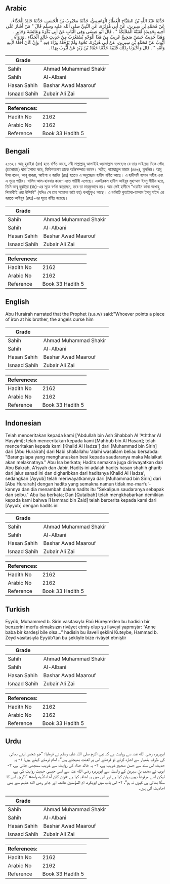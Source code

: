 ## Arabic


<div dir="rtl" lang="ar" style={{fontSize:'larger',backgroundColor:'#f8f9fa',padding:20}}>
حَدَّثَنَا عَبْدُ اللَّهِ بْنُ الصَّبَّاحِ الْعَطَّارُ الْهَاشِمِيُّ، حَدَّثَنَا مَحْبُوبُ بْنُ الْحَسَنِ، حَدَّثَنَا خَالِدٌ الْحَذَّاءُ، عَنْ مُحَمَّدِ بْنِ سِيرِينَ، عَنْ أَبِي هُرَيْرَةَ، عَنِ النَّبِيِّ صلى الله عليه وسلم قَالَ ‏"‏ مَنْ أَشَارَ عَلَى أَخِيهِ بِحَدِيدَةٍ لَعَنَتْهُ الْمَلاَئِكَةُ ‏"‏ ‏.‏ قَالَ أَبُو عِيسَى وَفِي الْبَابِ عَنْ أَبِي بَكْرَةَ وَعَائِشَةَ وَجَابِرٍ ‏.‏ وَهَذَا حَدِيثٌ حَسَنٌ صَحِيحٌ غَرِيبٌ مِنْ هَذَا الْوَجْهِ يُسْتَغْرَبُ مِنْ حَدِيثِ خَالِدٍ الْحَذَّاءِ ‏.‏ وَرَوَاهُ أَيُّوبُ عَنْ مُحَمَّدِ بْنِ سِيرِينَ، عَنْ أَبِي هُرَيْرَةَ، نَحْوَهُ وَلَمْ يَرْفَعْهُ وَزَادَ فِيهِ ‏"‏ وَإِنْ كَانَ أَخَاهُ لأَبِيهِ وَأُمِّهِ ‏"‏ ‏.‏ قَالَ وَأَخْبَرَنَا بِذَلِكَ قُتَيْبَةُ حَدَّثَنَا حَمَّادُ بْنُ زَيْدٍ عَنْ أَيُّوبَ بِهَذَا ‏.‏
</div>
<div style={{backgroundColor:'#f8f9fa',padding:20, marginBottom: 10}}><table> <thead> <tr> <th>Grade</th> <th></th> </tr> </thead> <tbody> <tr><td>Sahih</td><td>Ahmad Muhammad Shakir</td></tr><tr><td>Sahih</td><td>Al-Albani</td></tr><tr><td>Hasan Sahih</td><td>Bashar Awad Maarouf</td></tr><tr><td>Isnaad Sahih</td><td>Zubair Ali Zai</td></tr></tbody></table><table> <thead> <tr> <th>References:</th> <th></th> </tr> </thead> <tbody><tr><td>Hadith No</td><td>2162</td></tr><tr><td>Arabic No</td><td>2162</td></tr><tr><td>Reference</td><td>Book 33 Hadith 5</td></tr></tbody></table></div>

## Bengali


<div dir="ltr" lang="bn" style={{fontSize:'larger',backgroundColor:'#f8f9fa',padding:20}}>
২১৬২। আবূ হুরাইরা (রাঃ) হতে বর্ণিত আছে, নবী সাল্লাল্লাহু আলাইহি ওয়াসাল্লাম বলেছেনঃ যে তার ভাইয়ের দিকে লৌহ (তলোয়ার) দ্বারা ইশারা করে, ফিরিশতাগণ তাকে অভিসম্পাত করেন। সহীহ, গাইয়াতুল মারাম (৪৪৬), মুসলিম। আবূ ঈসা বলেন, আবূ বাকরা, আইশা ও জাবির (রাঃ) হতেও এ অনুচ্ছেদে হাদীস বর্ণিত আছে। এ হাদীসটি হাসান সহীহ এবং এ সূত্রে গারীব। খালিদ আল-হাযযার কারণে এতে গারীবী এসেছে। একইরকম হাদীস আইয়ূব মুহাম্মাদ ইবনু সীরীন হতে, তিনি আবূ হুরাইরা (রাঃ)-এর সূত্রে বর্ণনা করেছেন, তবে তা মারফুভাবে নয়। আর সেই হাদীসে “ওয়াইন কানা আখাহু লিআবীহি ওয়া উম্মিহি” (যদিও সে তার সহোদর ভাই হয়) কথাটুকুও আছে। এ বর্ণনাটি কুতাইবা-হাম্মাদ ইবনু যাইদ এর বরাতে আইয়ূব (রহঃ)-এর সূত্রে বর্ণিত হয়েছে।
</div>
<div style={{backgroundColor:'#f8f9fa',padding:20, marginBottom: 10}}><table> <thead> <tr> <th>Grade</th> <th></th> </tr> </thead> <tbody> <tr><td>Sahih</td><td>Ahmad Muhammad Shakir</td></tr><tr><td>Sahih</td><td>Al-Albani</td></tr><tr><td>Hasan Sahih</td><td>Bashar Awad Maarouf</td></tr><tr><td>Isnaad Sahih</td><td>Zubair Ali Zai</td></tr></tbody></table><table> <thead> <tr> <th>References:</th> <th></th> </tr> </thead> <tbody><tr><td>Hadith No</td><td>2162</td></tr><tr><td>Arabic No</td><td>2162</td></tr><tr><td>Reference</td><td>Book 33 Hadith 5</td></tr></tbody></table></div>

## English


<div dir="ltr" lang="en" style={{fontSize:'larger',backgroundColor:'#f8f9fa',padding:20}}>
Abu Hurairah narrated that the Prophet (s.a.w) said:"Whoever points a piece of iron at his brother, the angels curse him
</div>
<div style={{backgroundColor:'#f8f9fa',padding:20, marginBottom: 10}}><table> <thead> <tr> <th>Grade</th> <th></th> </tr> </thead> <tbody> <tr><td>Sahih</td><td>Ahmad Muhammad Shakir</td></tr><tr><td>Sahih</td><td>Al-Albani</td></tr><tr><td>Hasan Sahih</td><td>Bashar Awad Maarouf</td></tr><tr><td>Isnaad Sahih</td><td>Zubair Ali Zai</td></tr></tbody></table><table> <thead> <tr> <th>References:</th> <th></th> </tr> </thead> <tbody><tr><td>Hadith No</td><td>2162</td></tr><tr><td>Arabic No</td><td>2162</td></tr><tr><td>Reference</td><td>Book 33 Hadith 5</td></tr></tbody></table></div>

## Indonesian


<div dir="ltr" lang="id" style={{fontSize:'larger',backgroundColor:'#f8f9fa',padding:20}}>
Telah menceritakan kepada kami ['Abdullah bin Ash Shabbah Al 'Aththar Al Hasyimi]; telah menceritakan kepada kami [Mahbub bin Al Hasan]; telah menceritakan kepada kami [Khalid Al Hadza'] dari [Muhammad bin Sirin] dari [Abu Hurairah] dari Nabi shallallahu 'alaihi wasallam beliau bersabda: "Barangsiapa yang menghunuskan besi kepada saudaranya maka Malaikat akan melaknatnya." Abu Isa berkata; Hadits semakna juga diriwayatkan dari Abu Bakrah, A'isyah dan Jabir. Hadits ini adalah hadits hasan shahih gharib dari jalur sanad ini dan digharibkan dari haditsnya Khalid Al Hadza', sedangkan [Ayyub] telah meriwayatkannya dari [Muhammad bin Sirin] dari [Abu Hurairah] dengan hadits yang semakna namun tidak me-marfu'-kannya dan dia menambah dalam hadits itu "Sekalipun saudaranya sebapak dan seibu." Abu Isa berkata; Dan [Qutaibah] telah mengkhabarkan demikian kepada kami bahwa [Hammad bin Zaid] telah bercerita kepada kami dari [Ayyub] dengan hadits ini
</div>
<div style={{backgroundColor:'#f8f9fa',padding:20, marginBottom: 10}}><table> <thead> <tr> <th>Grade</th> <th></th> </tr> </thead> <tbody> <tr><td>Sahih</td><td>Ahmad Muhammad Shakir</td></tr><tr><td>Sahih</td><td>Al-Albani</td></tr><tr><td>Hasan Sahih</td><td>Bashar Awad Maarouf</td></tr><tr><td>Isnaad Sahih</td><td>Zubair Ali Zai</td></tr></tbody></table><table> <thead> <tr> <th>References:</th> <th></th> </tr> </thead> <tbody><tr><td>Hadith No</td><td>2162</td></tr><tr><td>Arabic No</td><td>2162</td></tr><tr><td>Reference</td><td>Book 33 Hadith 5</td></tr></tbody></table></div>

## Turkish


<div dir="ltr" lang="tr" style={{fontSize:'larger',backgroundColor:'#f8f9fa',padding:20}}>
Eyyûb, Muhammed b. Sirin vasıtasıyla Ebû Hüreyre’den bu hadisin bir benzerini merfu olmaksızın rivâyet etmiş olup şu ilaveyi yapmıştır: “Anne baba bir kardeşi bile olsa…” hadisin bu ilaveli şeklini Kuteybe, Hammad b. Zeyd vasıtasıyla Eyyûb’tan bu şekliyle bize rivâyet etmiştir
</div>
<div style={{backgroundColor:'#f8f9fa',padding:20, marginBottom: 10}}><table> <thead> <tr> <th>Grade</th> <th></th> </tr> </thead> <tbody> <tr><td>Sahih</td><td>Ahmad Muhammad Shakir</td></tr><tr><td>Sahih</td><td>Al-Albani</td></tr><tr><td>Hasan Sahih</td><td>Bashar Awad Maarouf</td></tr><tr><td>Isnaad Sahih</td><td>Zubair Ali Zai</td></tr></tbody></table><table> <thead> <tr> <th>References:</th> <th></th> </tr> </thead> <tbody><tr><td>Hadith No</td><td>2162</td></tr><tr><td>Arabic No</td><td>2162</td></tr><tr><td>Reference</td><td>Book 33 Hadith 5</td></tr></tbody></table></div>

## Urdu


<div dir="rtl" lang="ur" style={{fontSize:'larger',backgroundColor:'#f8f9fa',padding:20}}>
ابوہریرہ رضی الله عنہ سے روایت ہے کہ نبی اکرم صلی اللہ علیہ وسلم نے فرمایا: ”جو شخص اپنے بھائی کی طرف ہتھیار سے اشارہ کرتے تو فرشتے اس پر لعنت بھیجتے ہیں“۔ امام ترمذی کہتے ہیں: ۱- یہ حدیث اس سند سے حسن صحیح غریب ہے، ۲- یہ خالد حذاء کی روایت سے غریب سمجھی جاتی ہے، ۳- ایوب نے محمد بن سیرین کے واسطہ سے ابوہریرہ رضی الله عنہ سے اسی جیسی حدیث روایت کی ہے، لیکن اسے مرفوعاً نہیں بیان کیا ہے اور اس میں یہ اضافہ کیا ہے «وإن كان أخاه لأبيه وأمه» ”اگرچہ اس کا سگا بھائی ہی کیوں نہ ہو“، ۴- اس باب میں ابوبکرہ، ام المؤمنین عائشہ اور جابر رضی الله عنہم سے بھی احادیث آئی ہیں۔
</div>
<div style={{backgroundColor:'#f8f9fa',padding:20, marginBottom: 10}}><table> <thead> <tr> <th>Grade</th> <th></th> </tr> </thead> <tbody> <tr><td>Sahih</td><td>Ahmad Muhammad Shakir</td></tr><tr><td>Sahih</td><td>Al-Albani</td></tr><tr><td>Hasan Sahih</td><td>Bashar Awad Maarouf</td></tr><tr><td>Isnaad Sahih</td><td>Zubair Ali Zai</td></tr></tbody></table><table> <thead> <tr> <th>References:</th> <th></th> </tr> </thead> <tbody><tr><td>Hadith No</td><td>2162</td></tr><tr><td>Arabic No</td><td>2162</td></tr><tr><td>Reference</td><td>Book 33 Hadith 5</td></tr></tbody></table></div>